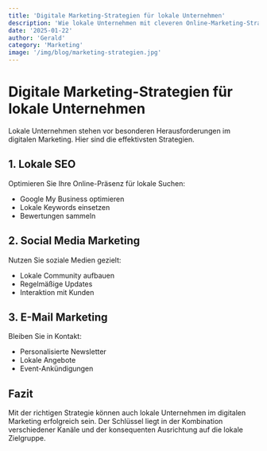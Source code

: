 ```yaml
---
title: 'Digitale Marketing-Strategien für lokale Unternehmen'
description: 'Wie lokale Unternehmen mit cleveren Online-Marketing-Strategien ihre Zielgruppe erreichen und den Umsatz steigern können.'
date: '2025-01-22'
author: 'Gerald'
category: 'Marketing'
image: '/img/blog/marketing-strategien.jpg'
---
```


# Digitale Marketing-Strategien für lokale Unternehmen

Lokale Unternehmen stehen vor besonderen Herausforderungen im digitalen Marketing. Hier sind die effektivsten Strategien.

## 1. Lokale SEO

Optimieren Sie Ihre Online-Präsenz für lokale Suchen:

- Google My Business optimieren
- Lokale Keywords einsetzen
- Bewertungen sammeln

## 2. Social Media Marketing

Nutzen Sie soziale Medien gezielt:

- Lokale Community aufbauen
- Regelmäßige Updates
- Interaktion mit Kunden

## 3. E-Mail Marketing

Bleiben Sie in Kontakt:

- Personalisierte Newsletter
- Lokale Angebote
- Event-Ankündigungen

## Fazit

Mit der richtigen Strategie können auch lokale Unternehmen im digitalen Marketing erfolgreich sein. Der Schlüssel liegt in der Kombination verschiedener Kanäle und der konsequenten Ausrichtung auf die lokale Zielgruppe.
